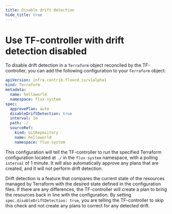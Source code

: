 ```yaml
---
title: Disable drift detection
hide_title: true
---
```


# Use TF-controller with drift detection disabled

To disable drift detection in a `Terraform` object reconciled by the TF-controller, you can add the following configuration to your `Terraform` object:

```yaml {8}
apiVersion: infra.contrib.fluxcd.io/v1alpha1
kind: Terraform
metadata:
  name: helloworld
  namespace: flux-system
spec:
  approvePlan: auto
  disableDriftDetection: true
  interval: 1m
  path: ./
  sourceRef:
    kind: GitRepository
    name: helloworld
    namespace: flux-system
```

This configuration will tell the TF-controller to run the specified Terraform configuration
located at `./` in the `flux-system` namespace, with a polling `interval` of 1 minute.
It will also automatically approve any plans that are created,
and it will not perform drift detection.

Drift detection is a feature that compares the current state of the resources
managed by Terraform with the desired state defined in the configuration files.
If there are any differences, the TF-controller will create a plan to bring
the resources back in line with the configuration.
By setting `spec.disableDriftDetection: true`, you are telling the TF-controller
to skip this check and not create any plans to correct for any detected drift.
